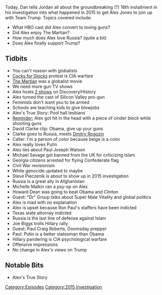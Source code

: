 {{DEFAULTSORT:
    #_EPISODE_0078:October 12-15, 2015
}}{{Episode
    | title             = October 12-15, 2015
    | caption           = Listen to this episode on [https://knowledgefight.libsyn.com/knowledge-fight-october-12-15-2015 Libsyn] [https://open.spotify.com/episode/1QohSa3HINkMayKzUuviIH Spotify]
    | episodeNumber     = 78
    | length            = 03:07:58
    | airDate           = August 30, 2017
    | coverageStartDate = October 12, 2015
    | coverageEndDate   = October 15, 2015
    | episodeType       = [[:Category:2015 Investigation|2015 Investigation]]
    | appearance        = [[David Clarke]], [[Dmitry Rogozin]], [[Putin]], [[Paul Joseph Watson]], [[Michael Savage]], [[Steve Pieczenik]], [[Michelle Malkin]], [[Howard Dean]], [[Edward Group]], [[Joe Biggs]], [[Paul Craig Roberts]]
    | beverage          = Nice! Seltzer and Tito's Vodka
    | oocDrop           = UN diplomats lead human slave around on chains; Bernie Sanders impression
    | previousEpisode   = [[77: August 23, 2017]]
    | nextEpisode       = [[79: Meet Captain Mark Richards]]
}}

{{Stub}}

Today, Dan tells Jordan all about the groundbreaking (?) 16th installment in his investigation into what happened in 2015 to get Alex Jones to join up with Team Trump. Topics covered include:

*What HBO cast did Alex convert to loving guns?
*Did Alex enjoy The Martian?
*How much does Alex love Russia? (quite a bit)
*Does Alex finally support Trump?

==Tidbits==

*You can't reason with globalists
*[https://www.austinchronicle.com/daily/news/2015-10-11/trending-cocksnotglocks/ Cocks for Glocks] protest is CIA warfare
*[https://www.imdb.com/title/tt3659388/ The Martian] was a globalist movie
*We need more gun TV shows
*Alex hosts [https://www.imdb.com/name/nm1093953/ 2 shows] on Discovery/History
*Alex turned the cast of Silicon Valley pro-gun
*Feminists don't want you to be armed
*Schools are teaching kids to give blowjobs
*Alex's True Story: Pool hall lesbians
*[[56: July 22-Aug 11, 2015|Reminder:]] Alex got hit in the head with a piece of cinder block while shooting guns
*David Clarke clip: Obama, give up your guns
*Clarke goes to Russia, meets [https://en.wikipedia.org/wiki/Dmitry_Rogozin Dmitry Rogozin]
*Caller: I'm a person of color because beige is a color
*Alex really loves Putin
*Alex lies about Paul Joseph Watson
*Michael Savage got  banned from the UK for criticizing Islam
*Georgia citizens arrested for flying Confederate flag
*Civil War revisionism
*White genocide updated to maybe
*Steve Pieczenik is about to show up in 2015 investigation
*Russia is a great ally in Afghanistan
*Michelle Malkin ran a psy-op on Alex
*Howard Dean was going to beat Obama and Clinton
*Guest: "Dr" Group talks about Super Male Vitality and global politics
*Alex is mad with no explanation
*Alex is upset because Ron Paul's staffers have been indicted
*Texas state attorney indicted
*Russia is the last line of defense against Islam
*Joe Biggs trolls Hillary rally
*Guest: Paul Craig Roberts, Doomsday prepper
*Paul: Putin is a better statesman than Obama
*Hillary pandering is CIA psychological warfare
*Offensive impressions
*No change in Alex's views on Trump

==Notable Bits==

*Alex's True Story

[[Category:Episodes]]
[[Category:2015 Investigation]]
